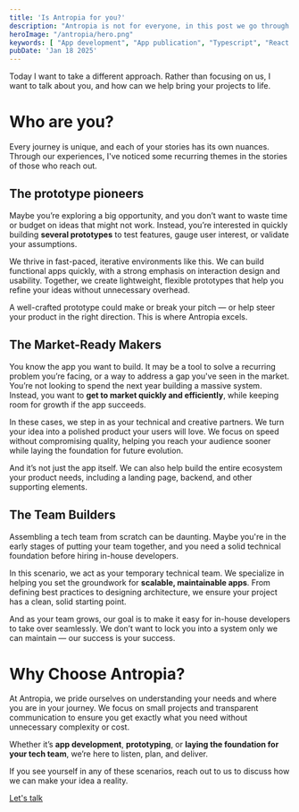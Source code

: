 ```yaml
---
title: 'Is Antropia for you?'
description: "Antropia is not for everyone, in this post we go through some of the needs Antropia covers"
heroImage: "/antropia/hero.png"
keywords: [ "App development", "App publication", "Typescript", "React Native", "Prototyping", "App design", "Antropia" ]
pubDate: 'Jan 18 2025'
---
```


Today I want to take a different approach. Rather than focusing on us, I want to talk about you, and how can we help bring your projects to life.

# Who are you?

Every journey is unique, and each of your stories has its own nuances. Through our experiences, I've noticed some recurring themes in the stories of those who reach out.

## The prototype pioneers

Maybe you’re exploring a big opportunity, and you don’t want to waste time or budget on ideas that might not work. Instead, you’re interested in quickly building **several prototypes** to test features, gauge user interest, or validate your assumptions.

We thrive in fast-paced, iterative environments like this. We can build functional apps quickly, with a strong emphasis on interaction design and usability. Together, we create lightweight, flexible prototypes that help you refine your ideas without unnecessary overhead.

A well-crafted prototype could make or break your pitch — or help steer your product in the right direction. This is where Antropia excels.

## The Market-Ready Makers

You know the app you want to build. It may be a tool to solve a recurring problem you’re facing, or a way to address a gap you've seen in the market. You’re not looking to spend the next year building a massive system. Instead, you want to **get to market quickly and efficiently**, while keeping room for growth if the app succeeds.

In these cases, we step in as your technical and creative partners. We turn your idea into a polished product your users will love. We focus on speed without compromising quality, helping you reach your audience sooner while laying the foundation for future evolution.

And it’s not just the app itself. We can also help build the entire ecosystem your product needs, including a landing page, backend, and other supporting elements.

## The Team Builders

Assembling a tech team from scratch can be daunting. Maybe you're in the early stages of putting your team together, and you need a solid technical foundation before hiring in-house developers.

In this scenario, we act as your temporary technical team. We specialize in helping you set the groundwork for **scalable, maintainable apps**. From defining best practices to designing architecture, we ensure your project has a clean, solid starting point.

And as your team grows, our goal is to make it easy for in-house developers to take over seamlessly. We don’t want to lock you into a system only we can maintain — our success is your success.

# Why Choose Antropia?

At Antropia, we pride ourselves on understanding your needs and where you are in your journey. We focus on small projects and transparent communication to ensure you get exactly what you need without unnecessary complexity or cost.

Whether it’s **app development**, **prototyping**, or **laying the foundation for your tech team**, we’re here to listen, plan, and deliver.

If you see yourself in any of these scenarios, reach out to us to discuss how we can make your idea a reality.

<div class="flex justify-center mt-10">
<a class="rounded-xl px-4 py-2 bg-[#bf8007] !text-white font-bold text-2xl uppercase no-underline" href="https://antropia.studio/contact">Let's talk</a>
</div>
